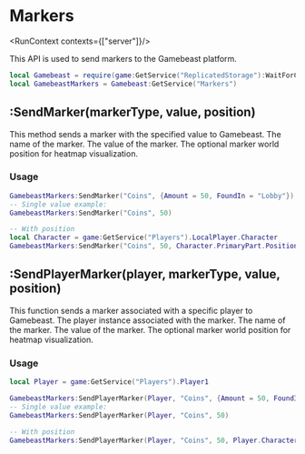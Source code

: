 
# Markers
<RunContext contexts={["server"]}/>

This API is used to send markers to the Gamebeast platform. 
  
```lua
local Gamebeast = require(game:GetService("ReplicatedStorage"):WaitForChild("Gamebeast"))
local GamebeastMarkers = Gamebeast:GetService("Markers")
```

## :SendMarker(markerType, value, position)
<ReturnType/>
This method sends a marker with the specified value to Gamebeast.

<ParameterList>
    <Parameter name="markerType" type="string">
        The name of the marker.
    </Parameter>
    <Parameter name="value" type="number | {[string] : any}">
        The value of the marker.
    </Parameter>
    <Parameter name="position" type="Vector3?">
        The optional marker world position for heatmap visualization.
    </Parameter>
</ParameterList>

### Usage
```lua
GamebeastMarkers:SendMarker("Coins", {Amount = 50, FoundIn = "Lobby"})
-- Single value example:
GamebeastMarkers:SendMarker("Coins", 50)

-- With position
local Character = game:GetService("Players").LocalPlayer.Character
GamebeastMarkers:SendMarker("Coins", 50, Character.PrimaryPart.Position)
```

## :SendPlayerMarker(player, markerType, value, position)
<ReturnType/>
This function sends a marker associated with a specific player to Gamebeast. 

<ParameterList>
    <Parameter name="player" type="Player">
        The player instance associated with the marker.
    </Parameter>
    <Parameter name="markerType" type="string">
        The name of the marker.
    </Parameter>
    <Parameter name="value" type="number | {[string] : any}">
        The value of the marker.
    </Parameter>
    <Parameter name="position" type="Vector3?">
        The optional marker world position for heatmap visualization.
    </Parameter>
</ParameterList>

### Usage
```lua
local Player = game:GetService("Players").Player1

GamebeastMarkers:SendPlayerMarker(Player, "Coins", {Amount = 50, FoundIn = "Lobby"})
-- Single value example:
GamebeastMarkers:SendPlayerMarker(Player, "Coins", 50)

-- With position
GamebeastMarkers:SendPlayerMarker(Player, "Coins", 50, Player.Character.PrimaryPart.Position)
```